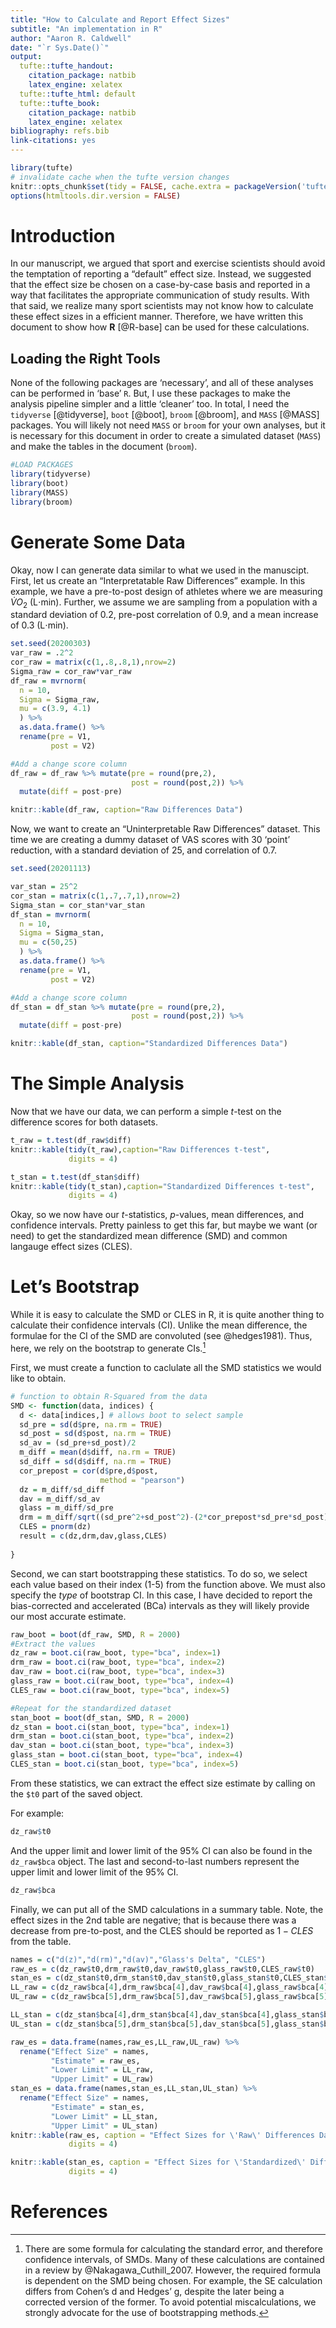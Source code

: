 ```yaml
---
title: "How to Calculate and Report Effect Sizes"
subtitle: "An implementation in R"
author: "Aaron R. Caldwell"
date: "`r Sys.Date()`"
output:
  tufte::tufte_handout:
    citation_package: natbib
    latex_engine: xelatex
  tufte::tufte_html: default
  tufte::tufte_book:
    citation_package: natbib
    latex_engine: xelatex
bibliography: refs.bib
link-citations: yes
---
```


```r
library(tufte)
# invalidate cache when the tufte version changes
knitr::opts_chunk$set(tidy = FALSE, cache.extra = packageVersion('tufte'))
options(htmltools.dir.version = FALSE)
```

# Introduction

In our manuscript, we argued that sport and exercise scientists should avoid the temptation of reporting a "default" effect size. Instead, we suggested that the effect size be chosen on a case-by-case basis and reported in a way that facilitates the appropriate communication of study results. With that said, we realize many sport scientists may not know how to calculate these effect sizes in a efficient manner. Therefore, we have written this document to show how **R** [@R-base] can be used for these calculations.

## Loading the Right Tools

None of the following packages are 'necessary', and all of these analyses can be performed in 'base' `R`. But, I use these packages to make the analysis pipeline simpler and a little 'cleaner' too. In total, I need the `tidyverse` [@tidyverse], `boot` [@boot], `broom` [@broom], and `MASS` [@MASS] packages. You will likely not need `MASS` or `broom` for your own analyses, but it is necessary for this document in order to create a simulated dataset (`MASS`) and make the tables in the document (`broom`).

```r
#LOAD PACKAGES
library(tidyverse) 
library(boot) 
library(MASS) 
library(broom)
```

# Generate Some Data

Okay, now I can generate data similar to what we used in the manuscipt. First, let us create an "Interpretatable Raw Differences" example. In this example, we have a pre-to-post design of athletes where we are measuring $\dot{V}O_2$ (L$\cdot$min\textsuperscript{-1}). Further, we assume we are sampling from a population with a standard deviation of 0.2, pre-post correlation of 0.9, and a mean increase of 0.3 (L$\cdot$min\textsuperscript{-1}).

```r
set.seed(20200303)
var_raw = .2^2
cor_raw = matrix(c(1,.8,.8,1),nrow=2)
Sigma_raw = cor_raw*var_raw
df_raw = mvrnorm(
  n = 10,
  Sigma = Sigma_raw,
  mu = c(3.9, 4.1)
  ) %>% 
  as.data.frame() %>%
  rename(pre = V1,
         post = V2)

#Add a change score column
df_raw = df_raw %>% mutate(pre = round(pre,2),
                           post = round(post,2)) %>%
  mutate(diff = post-pre)

```

```r
knitr::kable(df_raw, caption="Raw Differences Data")
```

Now, we want to create an "Uninterpretable Raw Differences" dataset. This time we are creating a dummy dataset of VAS scores with 30 'point' reduction, with a standard deviation of 25, and correlation of 0.7.

```r
set.seed(20201113)

var_stan = 25^2
cor_stan = matrix(c(1,.7,.7,1),nrow=2)
Sigma_stan = cor_stan*var_stan
df_stan = mvrnorm(
  n = 10,
  Sigma = Sigma_stan,
  mu = c(50,25)
  ) %>% 
  as.data.frame() %>%
  rename(pre = V1,
         post = V2)

#Add a change score column
df_stan = df_stan %>% mutate(pre = round(pre,2),
                           post = round(post,2)) %>%
  mutate(diff = post-pre)

```

```r
knitr::kable(df_stan, caption="Standardized Differences Data")
```

# The Simple Analysis

Now that we have our data, we can perform a simple *t*-test on the difference scores for both datasets.

```r
t_raw = t.test(df_raw$diff)
knitr::kable(tidy(t_raw),caption="Raw Differences t-test",
             digits = 4)

t_stan = t.test(df_stan$diff)
knitr::kable(tidy(t_stan),caption="Standardized Differences t-test",
             digits = 4)
```

Okay, so we now have our *t*-statistics, *p*-values, mean differences, and confidence intervals. Pretty painless to get this far, but maybe we want (or need) to get the standardized mean difference (SMD) and common langauge effect sizes (CLES).

# Let's Bootstrap

While it is easy to calculate the SMD or CLES in R, it is quite another thing to calculate their confidence intervals (CI). Unlike the mean difference, the formulae for the CI of the SMD are convoluted (see @hedges1981). Thus, here, we rely on the bootstrap to generate CIs.^[There are some formula for calculating the standard error, and therefore confidence intervals, of SMDs. Many of these calculations are contained in a review by @Nakagawa_Cuthill_2007. However, the required formula is dependent on the SMD being chosen. For example, the SE calculation differs from Cohen's d and Hedges' g, despite the later being a corrected version of the former. To avoid potential miscalculations, we strongly advocate for the use of bootstrapping methods.]

First, we must create a function to caclulate all the SMD statistics we would like to obtain.

```r
# function to obtain R-Squared from the data
SMD <- function(data, indices) {
  d <- data[indices,] # allows boot to select sample
  sd_pre = sd(d$pre, na.rm = TRUE)
  sd_post = sd(d$post, na.rm = TRUE)
  sd_av = (sd_pre+sd_post)/2
  m_diff = mean(d$diff, na.rm = TRUE)
  sd_diff = sd(d$diff, na.rm = TRUE)
  cor_prepost = cor(d$pre,d$post,
                    method = "pearson")
  dz = m_diff/sd_diff
  dav = m_diff/sd_av
  glass = m_diff/sd_pre
  drm = m_diff/sqrt((sd_pre^2+sd_post^2)-(2*cor_prepost*sd_pre*sd_post))*sqrt(2*(1-cor_prepost))
  CLES = pnorm(dz)
  result = c(dz,drm,dav,glass,CLES)
  
} 
```

Second, we can start bootstrapping these statistics. To do so, we select each value based on their index (1-5) from the function above. We must also specify the *type* of bootstrap CI. In this case, I have decided to report the bias-corrected and accelerated (BCa) intervals as they will likely provide our most accurate estimate.


```r
raw_boot = boot(df_raw, SMD, R = 2000)
#Extract the values
dz_raw = boot.ci(raw_boot, type="bca", index=1)
drm_raw = boot.ci(raw_boot, type="bca", index=2)
dav_raw = boot.ci(raw_boot, type="bca", index=3)
glass_raw = boot.ci(raw_boot, type="bca", index=4)
CLES_raw = boot.ci(raw_boot, type="bca", index=5)

#Repeat for the standardized dataset
stan_boot = boot(df_stan, SMD, R = 2000)
dz_stan = boot.ci(stan_boot, type="bca", index=1)
drm_stan = boot.ci(stan_boot, type="bca", index=2)
dav_stan = boot.ci(stan_boot, type="bca", index=3)
glass_stan = boot.ci(stan_boot, type="bca", index=4)
CLES_stan = boot.ci(stan_boot, type="bca", index=5)
```

From these statistics, we can extract the effect size estimate by calling on the `$t0` part of the saved object.

For example:

```r
dz_raw$t0
```

And the upper limit and lower limit of the 95% CI can also be found in the `dz_raw$bca` object. The last and second-to-last numbers represent the upper limit and lower limit of the 95% CI.

```r
dz_raw$bca
```

Finally, we can put all of the SMD calculations in a summary table. Note, the effect sizes in the 2nd table are negative; that is because there was a decrease from pre-to-post, and the CLES should be reported as $1-CLES$ from the table.

```r
names = c("d(z)","d(rm)","d(av)","Glass's Delta", "CLES")
raw_es = c(dz_raw$t0,drm_raw$t0,dav_raw$t0,glass_raw$t0,CLES_raw$t0)
stan_es = c(dz_stan$t0,drm_stan$t0,dav_stan$t0,glass_stan$t0,CLES_stan$t0)
LL_raw = c(dz_raw$bca[4],drm_raw$bca[4],dav_raw$bca[4],glass_raw$bca[4],CLES_raw$bca[4])
UL_raw = c(dz_raw$bca[5],drm_raw$bca[5],dav_raw$bca[5],glass_raw$bca[5],CLES_raw$bca[5])

LL_stan = c(dz_stan$bca[4],drm_stan$bca[4],dav_stan$bca[4],glass_stan$bca[4],CLES_stan$bca[4])
UL_stan = c(dz_stan$bca[5],drm_stan$bca[5],dav_stan$bca[5],glass_stan$bca[5],CLES_stan$bca[5])

raw_es = data.frame(names,raw_es,LL_raw,UL_raw) %>%
  rename("Effect Size" = names,
         "Estimate" = raw_es,
         "Lower Limit" = LL_raw,
         "Upper Limit" = UL_raw)
stan_es = data.frame(names,stan_es,LL_stan,UL_stan) %>%
  rename("Effect Size" = names,
         "Estimate" = stan_es,
         "Lower Limit" = LL_stan,
         "Upper Limit" = UL_stan)
knitr::kable(raw_es, caption = "Effect Sizes for \'Raw\' Differences Dataset",
             digits = 4)

knitr::kable(stan_es, caption = "Effect Sizes for \'Standardized\' Differences Dataset",
             digits = 4)
```


\newpage

# References


